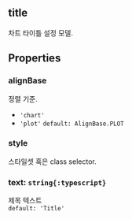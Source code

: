 ## title
차트 타이틀 설정 모델.
## Properties

### alignBase
정렬 기준.  
- `'chart'` 
- `'plot'` `default: AlignBase.PLOT`  

### style
스타일셋 혹은 class selector.  

### text: `string{:typescript}`
제목 텍스트  
`default: 'Title'`  
